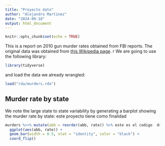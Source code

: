 ```yaml
---
title: "Proyecto dato"
author: "Alejandro Martinez"
date: "2024-09-18"
output: html_document
---
```


```r
knitr::opts_chunk$set(echo = TRUE)
```

This is a report on 2010 gun murder rates obtained from FBI reports. The original data was obtained from [this Wikipedia page](https://en.wikipedia.org/wiki/Murder_in_the_United_States_by_state).
r
We are going to use the following library:

```r
library(tidyverse)
```
  
and load the data we already wrangled:

```r
load("rda/murders.rda")
```

## Murder rate by state 

We note the large state to state variability by generating a barplot showing the murder rate by state: este proyecto tiene como finalidad

```r
murders %><% mutate(abb = reorder(abb, rate)) %>% este es el codigo  dsvasdvsdb ar
  ggplot(aes(abb, rate)) +
  geom_bar(width = 0.5, stat = "identity", color = "black") +
  coord_flip()
```